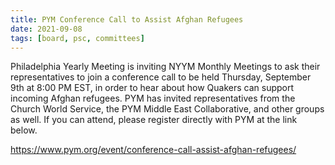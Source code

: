 ```yaml
---
title: PYM Conference Call to Assist Afghan Refugees
date: 2021-09-08
tags: [board, psc, committees]
---
```


Philadelphia Yearly Meeting is inviting NYYM Monthly Meetings to ask their representatives to join a conference call to be held Thursday, September 9th at 8:00 PM EST, in order to hear about how Quakers can support incoming Afghan refugees. PYM has invited representatives from the Church World Service, the PYM Middle East Collaborative, and other groups as well. If you can attend, please register directly with PYM at the link below.

https://www.pym.org/event/conference-call-assist-afghan-refugees/
